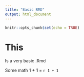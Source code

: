 ```yaml
---
title: "Basic RMD"
output: html_document
---
```


```r
knitr::opts_chunk$set(echo = TRUE)
```

# This

Is a very basic .Rmd

Some math 1 + 1 = `r 1 + 1`
